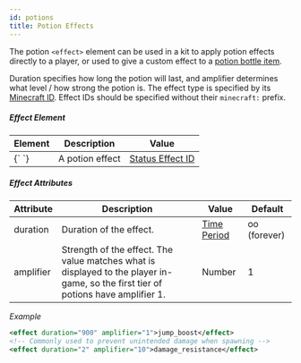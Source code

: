 ```yaml
---
id: potions
title: Potion Effects
---
```


The potion `<effect>` element can be used in a kit to apply potion effects directly to a player,
or used to give a custom effect to a [potion bottle item](/docs/modules/gear/items#potions).

Duration specifies how long the potion will last, and amplifier determines what level / how strong the potion is.
The effect type is specified by its [Minecraft ID](/docs/reference/items/potions#potion-names--colors).
Effect IDs should be specified without their `minecraft:` prefix.

##### Effect Element

<div className="table-container">
  <table>
    <thead>
      <tr>
        <th>Element</th>
        <th>Description</th>
        <th>Value</th>
      </tr>
    </thead>
    <tbody>
      <tr>
        <td>
          <label>{`<effect> </effect>`}</label>
        </td>
        <td>A potion effect</td>
        <td>
          <a href="/docs/reference/items/potions#potion-names--colors">
            Status Effect ID
          </a>
        </td>
      </tr>
    </tbody>
  </table>
</div>

##### Effect Attributes

<div className="table-container">
  <table>
    <thead>
      <tr>
        <th>Attribute</th>
        <th>Description</th>
        <th>Value</th>
        <th>Default</th>
      </tr>
    </thead>
    <tbody>
      <tr>
        <td>
          <label>duration</label>
        </td>
        <td>Duration of the effect.</td>
        <td>
          <a href="/docs/reference/misc/time-periods">Time Period</a>
        </td>
        <td>oo (forever)</td>
      </tr>
      <tr>
        <td>
          <label>amplifier</label>
        </td>
        <td>
          Strength of the effect. The value matches what is displayed to the
          player in-game, so the first tier of potions have amplifier 1.
        </td>
        <td>
          <span className="badge badge--primary">Number</span>
        </td>
        <td>1</td>
      </tr>
    </tbody>
  </table>
</div>

_Example_

```xml
<effect duration="900" amplifier="1">jump_boost</effect>
<!-- Commonly used to prevent unintended damage when spawning -->
<effect duration="2" amplifier="10">damage_resistance</effect>

```

